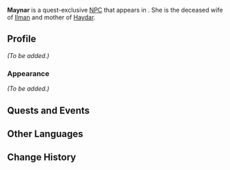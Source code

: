 {{Meta
|missing_NPC_profile  = yes
}}
{{Character Infobox
|type             = Quest NPC
|image            = NPC Maynar.png
|region           = Sumeru
|location         = Sumeru
|affiliation      = 
|title            = 
|deceased         = Past

|ancestry         = <!-- Clan/family -->
|father           = 
|mother           = 
|spouse           = 
|sibling          = 
|child            = 
|relative         = 

|voiceEN          = 
|voiceCN          = 
|voiceJP          = 
}}
'''Maynar''' is a quest-exclusive [[NPC]] that appears in {{Quest|Dream of Falling}}. She is the deceased wife of [[Ilman]] and mother of [[Haydar]].
<!--
==Location==
{{subst:#tag:gallery|
NPC Location {{subst:PAGENAME}}.png{{subst:!}}{{subst:PAGENAME}}'s location
NPC Location {{subst:PAGENAME}} Context.png{{subst:!}}Additional context
}}
-->
==Profile==
<!--Detailed story/lore information goes here.-->
''(To be added.)''

===Appearance===
<!--Keep appearance section short and concise. Limit to 2 paragraphs with 3-4 sentences each.-->
''(To be added.)''

==Quests and Events==
{{Quests and Events}}
<!--
==Trivia==
* 
-->
==Other Languages==
{{Other Languages
|default_hidden = 1
|en      = Maynar
|zhs     = 麦娜尔
|zhs_rm  = Màinà'ěr
|zht     = 麥娜爾
|zht_rm  = Màinà'ěr
|ja      = メイナー
|ja_rm   = Meinaa
|ko      = 메이나르
|es      = Maynar
|fr      = Maynar
|ru      = Майнар
|th      = Maynar
|vi      = Maynar
|de      = Maynar
|id      = Maynar
|pt      = Maynar
}}

==Change History==
{{Change History|3.2}}
<!--
==References==
{{Reflist}}
-->